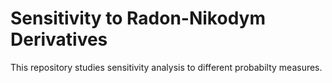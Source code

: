 
# Sensitivity to Radon-Nikodym Derivatives

This repository studies sensitivity analysis to different probabilty measures.  